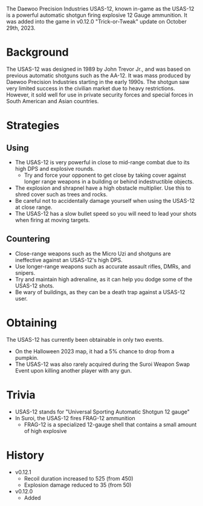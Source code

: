 <Event />

The Daewoo Precision Industries USAS-12, known in-game as the USAS-12 is a powerful automatic shotgun firing explosive 12 Gauge ammunition. It was added into the game in v0.12.0 "Trick-or-Tweak" update on October 29th, 2023.

# Background
The USAS-12 was designed in 1989 by John Trevor Jr., and was based on previous automatic shotguns such as the AA-12. It was mass produced by Daewoo Precision Industries starting in the early 1990s. The shotgun saw very limited success in the civilian market due to heavy restrictions. However, it sold well for use in private security forces and special forces in South American and Asian countries.

# Strategies
## Using
- The USAS-12 is very powerful in close to mid-range combat due to its high DPS and explosive rounds.
  - Try and force your opponent to get close by taking cover against longer range weapons in a building or behind indestructible objects.
- The explosion and shrapnel have a high obstacle multiplier. Use this to shred cover such as trees and rocks.
- Be careful not to accidentally damage yourself when using the USAS-12 at close range.
- The USAS-12 has a slow bullet speed so you will need to lead your shots when firing at moving targets.

## Countering
- Close-range weapons such as the <Link href="/weapons/guns/micro_uzi">Micro Uzi</Link> and shotguns are ineffective against an USAS-12's high DPS.
- Use longer-range weapons such as accurate assault rifles, DMRs, and snipers.
- Try and maintain high adrenaline, as it can help you dodge some of the USAS-12 shots.
- Be wary of buildings, as they can be a death trap against a USAS-12 user.

# Obtaining
The USAS-12 has currently been obtainable in only two events.
- On the Halloween 2023 map, it had a 5% chance to drop from a pumpkin.
- The USAS-12 was also rarely acquired during the Suroi Weapon Swap Event upon killing another player with any gun.

# Trivia
- USAS-12 stands for "Universal Sporting Automatic Shotgun 12 gauge"
- In Suroi, the USAS-12 fires FRAG-12 ammunition
  - FRAG-12 is a specialized 12-gauge shell that contains a small amount of high explosive

# History
- v0.12.1
  - Recoil duration increased to 525 (from 450)
  - Explosion damage reduced to 35 (from 50)
- v0.12.0
  - Added
